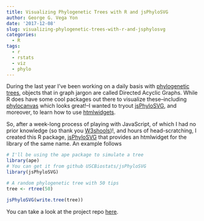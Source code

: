```yaml
---
title: Visualizing Phylogenetic Trees with R and jsPhyloSVG
author: George G. Vega Yon
date: '2017-12-08'
slug: visualizing-phylogenetic-trees-with-r-and-jsphylosvg
categories:
  - R
tags:
  - r
  - rstats
  - viz
  - phylo
---
```


During the last year I've been working on a daily basis with [phylogenetic trees](../publication/aphylo/), objects that in graph jargon are called Directed Acyclic Graphs. While R does have some cool packages out there to visualize these--including [phylocanvas](https://zachcp.github.io/phylocanvas/) which looks great!--I wanted to tryout [jsPhyloSVG](http://www.jsphylosvg.com), and moreover, to learn how to use [htmlwidgets](http://www.htmlwidgets.org).

So, after a week-long process of playing with JavaScript, of which I had no prior knowledge (so thank you [W3shools](https://w3schools.com))!, and hours of head-scratching, I created this R package, [jsPhyloSVG](https://USCBiostats.github.io/jsPhyloSVG) that provides an htmlwidget for the library of the same name. An example follows

```r
# I'll be using the ape package to simulate a tree
library(ape)
# You can get it from github USCBiostats/jsPhyloSVG
library(jsPhyloSVG)

# A random phylogenetic tree with 50 tips
tree <- rtree(50)

jsPhyloSVG(write.tree(tree))
```

You can take a look at the project repo [here](https://github.com/USCBiostats/jsPhyloSVG).
